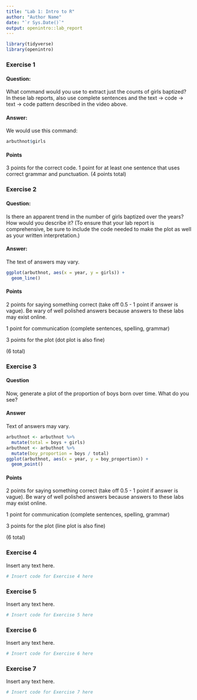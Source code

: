 ```yaml
---
title: "Lab 1: Intro to R"
author: "Author Name"
date: "`r Sys.Date()`"
output: openintro::lab_report
---
```


```r
library(tidyverse)
library(openintro)
```

### Exercise 1

#### Question:
What command would you use to extract just the counts of girls baptized?  In these lab reports, also use complete sentences and the text -> code -> text -> code pattern described in the video above.

#### Answer:
We would use this command:

```r
arbuthnot$girls
```

#### Points
3 points for the correct code.  1 point for at least one sentence that uses correct grammar and punctuation.  (4 points total)

### Exercise 2

#### Question:
Is there an apparent trend in the number of girls baptized over the years? How would you describe it? (To ensure that your lab report is comprehensive, be sure to include the code needed to make the plot as well as your written interpretation.)

#### Answer:
The text of answers may vary.    
```r
ggplot(arbuthnot, aes(x = year, y = girls)) +
  geom_line()
```

#### Points
2 points for saying something correct (take off 0.5 - 1 point if answer is vague).  Be wary of well polished answers because answers to these labs may exist online.

1 point for communication (complete sentences, spelling, grammar)

3 points for the plot (dot plot is also fine)

(6 total)

### Exercise 3

#### Question
Now, generate a plot of the proportion of boys born over time. What do you see?

#### Answer
Text of answers may vary.

```r
arbuthnot <- arbuthnot %>%
  mutate(total = boys + girls)
arbuthnot <- arbuthnot %>%
  mutate(boy_proportion = boys / total)
ggplot(arbuthnot, aes(x = year, y = boy_proportion)) +
  geom_point()
```

#### Points
2 points for saying something correct (take off 0.5 - 1 point if answer is vague).  Be wary of well polished answers because answers to these labs may exist online.

1 point for communication (complete sentences, spelling, grammar)

3 points for the plot (line plot is also fine)

(6 total)

### Exercise 4

Insert any text here.

```r
# Insert code for Exercise 4 here
```


### Exercise 5

Insert any text here.

```r
# Insert code for Exercise 5 here
```


### Exercise 6

Insert any text here.

```r
# Insert code for Exercise 6 here
```


### Exercise 7

Insert any text here.

```r
# Insert code for Exercise 7 here
```

